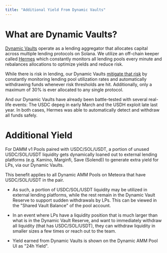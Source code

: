```yaml
---
title: "Additional Yield From Dynamic Vaults"
---
```


# What are Dynamic Vaults?

[Dynamic Vaults](/overview/other-products/dynamic-vault/what-is-dynamic-vault) operate as a lending aggregator that allocates capital across multiple lending protocols on Solana. We utilize an off-chain keeper called [Hermes](/overview/other-products/dynamic-vault/what-is-hermes) which constantly monitors all lending pools every minute and rebalances allocations to optimize yields and reduce risk.

While there is risk in lending, our Dynamic Vaults [mitigate that risk](/overview/other-products/dynamic-vault/risk-management) by constantly monitoring lending pool utilization rates and automatically withdrawing funds whenever risk thresholds are hit. Additionally, only a maximum of 30% is ever allocated to any single protocol.

And our Dynamic Vaults have already been battle-tested with several real-life events: The USDC depeg in early March and the USDH exploit late last year. In both cases, Hermes was able to automatically detect and withdraw all funds safely.

# Additional Yield

For DAMM v1 Pools paired with USDC/SOL/USDT, a portion of unused USDC/SOL/USDT liquidity gets dynamically loaned out to external lending platforms (e.g. Kamino, Marginfi, Save (Solend)) to generate extra yield for LPs, via our Dynamic Vaults. 

This benefit applies to all Dynamic AMM Pools on Meteora that have USDC/SOL/USDT in the pair.

- As such, a portion of USDC/SOL/USDT liquidity may be utilized in external lending platforms, while the rest remain in the Dynamic Vault Reserve to support sudden withdrawals by LPs. This can be viewed in the "Shared Vault Balance" of the pool account.

- In an event where LPs have a liquidity position that is much larger than what is in the Dynamic Vault Reserve, and want to immediately withdraw all liquidity (that has USDC/SOL/USDT), they can withdraw liquidity in smaller sizes a few times or reach out to the team.

- Yield earned from Dynamic Vaults is shown on the Dynamic AMM Pool UI as "24h Yield".
